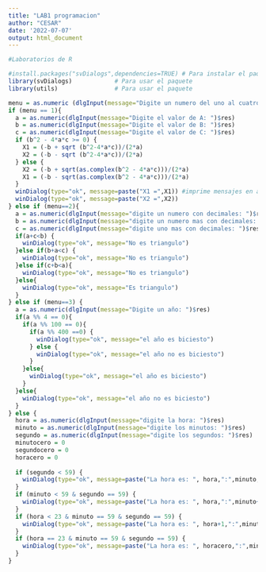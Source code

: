 ```yaml
---
title: "LAB1 programacion"
author: "CESAR"
date: '2022-07-07'
output: html_document
---
```


```r
#Laboratorios de R 

#install.packages("svDialogs",dependencies=TRUE) # Para instalar el paquete (Esto se ejecuta solamente en caso donde no se haya instalado anteriormete en el IDE de programación)
library(svDialogs)            # Para usar el paquete
library(utils)                # Para usar el paquete

menu = as.numeric (dlgInput(message="Digite un numero del uno al cuatro: ")$res)
if (menu == 1){
  a = as.numeric(dlgInput(message="Digite el valor de A: ")$res)
  b = as.numeric(dlgInput(message="Digite el valor de B: ")$res)
  c = as.numeric(dlgInput(message="Digite el valor de C: ")$res)
  if (b^2 - 4*a*c >= 0) {
    X1 = (-b + sqrt (b^2-4*a*c))/(2*a)
    X2 = (-b - sqrt (b^2-4*a*c))/(2*a)
  } else {
    X2 = (-b + sqrt(as.complex(b^2 - 4*a*c)))/(2*a)
    X1 = (-b - sqrt(as.complex(b^2 - 4*a*c)))/(2*a)
  }
  winDialog(type="ok", message=paste("X1 =",X1)) #imprime mensajes en alertas flotantes winDialog(type="ok", message="TuMensaje")
  winDialog(type="ok", message=paste("X2 =",X2))
} else if (menu==2){
  a = as.numeric(dlgInput(message="digite un numero con decimales: ")$res)
  b = as.numeric(dlgInput(message="digite un numero mas con decimales: ")$res)
  c = as.numeric(dlgInput(message="digite uno mas con decimales: ")$res)
  if(a+c<b) { 
    winDialog(type="ok", message="No es triangulo")
  }else if(b+a<c) { 
    winDialog(type="ok", message="No es triangulo")
  }else if(c+b<a){ 
    winDialog(type="ok", message="No es triangulo")
  }else{
    winDialog(type="ok", message="Es triangulo")
  }
} else if (menu==3) {
  a = as.numeric(dlgInput(message="Digite un año: ")$res)
  if(a %% 4 == 0){
    if(a %% 100 == 0){
      if(a %% 400 ==0) {
        winDialog(type="ok", message="el año es biciesto")
      } else {
        winDialog(type="ok", message="el año no es biciesto")
      }
    }else{
      winDialog(type="ok", message="el año es biciesto")
    }
  }else{
    winDialog(type="ok", message="el año no es biciesto")
  }
} else {
  hora = as.numeric(dlgInput(message="digite la hora: ")$res)
  minuto = as.numeric(dlgInput(message="digite los minutos: ")$res)
  segundo = as.numeric(dlgInput(message="digite los segundos: ")$res)
  minutocero = 0
  segundocero = 0
  horacero = 0
  
  if (segundo < 59) {
    winDialog(type="ok", message=paste("La hora es: ", hora,":",minuto,":",segundo+1))
  } 
  if (minuto < 59 & segundo == 59) { 
    winDialog(type="ok", message=paste("La hora es: ", hora,":",minuto+1,":",segundocero))
  }
  if (hora < 23 & minuto == 59 & segundo == 59) { 
    winDialog(type="ok", message=paste("La hora es: ", hora+1,":",minutocero,":",segundocero))
  } 
  if (hora == 23 & minuto == 59 & segundo == 59) { 
    winDialog(type="ok", message=paste("La hora es: ", horacero,":",minutocero,":",segundocero))
  } 
}

```

